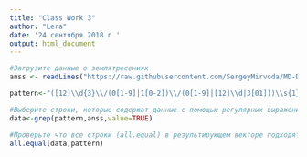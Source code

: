 ```yaml
---
title: "Class Work 3"
author: "Lera"
date: '24 сентября 2018 г '
output: html_document
---
```

```r
#Загрузите данные о землятресениях
anss <- readLines("https://raw.githubusercontent.com/SergeyMirvoda/MD-DA-2017/master/data/earthquakes_2011.html", warn=FALSE)

pattern<-"([12]\\d{3}\\/(0[1-9]|1[0-2])\\/(0[1-9]|[12]\\d|3[01]))\\s{1}(2[0-3]|[0-1]\\d)(:[0-5]\\d){2}\\.\\d{2}(,\\-?((1[1-7]\\d|\\d{2}|\\d)\\.\\d{4})|180:(0){4}){2},\\d+\\.\\d{2},([1-8].\\d{2})|(9\\.[1-4]\\d),M(b|w),\\d{1,3},,,[0-1]\\.\\d{2},[A-Z]{3},\\d{10}"

#Выберите строки, которые содержат данные с помощью регулярных выражений и функции grep
data<-grep(pattern,anss,value=TRUE)

#Проверьте что все строки (all.equal) в результирующем векторе подходят под шаблон. 
all.equal(data,pattern)
```

